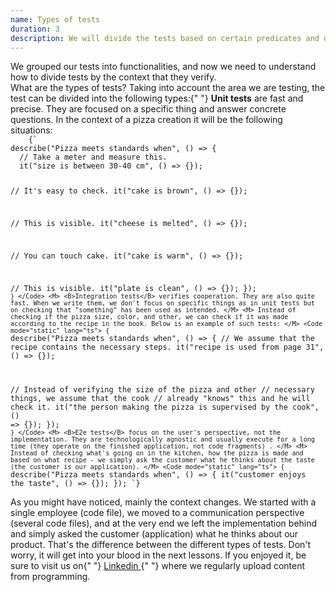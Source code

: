 ```yaml
---
name: Types of tests
duration: 3
description: We will divide the tests based on certain predicates and determine what types of tests exists.
---
```


<Prelude>
  <M>
    We grouped our tests into functionalities, and now we need to understand how
    to divide tests by the context that they verify.
  </M>
</Prelude>

<Section>
  <XL>What are the types of tests?</XL>
  <M>
    Taking into account the area we are testing, the test can be divided into
    the following types:{" "}
  </M>
  <List items="Unit tests, Integration tests, E2e tests" />
  <M>
    <B>Unit tests</B> are fast and precise. They are focused on a specific thing
    and answer concrete questions.
  </M>
  <M>In the context of a pizza creation it will be the following situations:</M>
  <Code mode="static" lang="ts">
    {`
describe("Pizza meets standards when", () => {
  // Take a meter and measure this.
  it("size is between 30-40 cm", () => {});
 
  // It's easy to check.
  it("cake is brown", () => {});
 
  // This is visible.
  it("cheese is melted", () => {});
   
  // You can touch cake.
  it("cake is warm", () => {});
   
  // This is visible.
  it("plate is clean", () => {});
});
    `}
  </Code>
  <M>
    <B>Integration tests</B> verifies cooperation. They are also quite fast.
    When we write them, we don't focus on specific things as in unit tests but
    on checking that "something" has been used as intended.
  </M>
  <M>
    Instead of checking if the pizza size, color, and other, we can check if it
    was made according to the recipe in the book. Below is an example of such
    tests:
  </M>
  <Code mode="static" lang="ts">
    {`
describe("Pizza meets standards when", () => {
  // We assume that the recipe contains the necessary steps.
  it("recipe is used from page 31", () => {});
  
  // Instead of verifying the size of the pizza and other 
  // necessary things, we assume that the cook 
  // already "knows" this and he will check it.
  it("the person making the pizza is supervised by the cook", () => {});
});
    `}
  </Code>
  <M>
    <B>E2e tests</B> focus on the user's perspective, not the implementation.
    They are technologically agnostic and usually execute for a long time (they
    operate on the finished application, not code fragments) .
  </M>
  <M>
    Instead of checking what's going on in the kitchen, how the pizza is made
    and based on what recipe - we simply ask the customer what he thinks about
    the taste (the customer is our application).
  </M>
  <Code mode="static" lang="ts">
    {`
describe("Pizza meets standards when", () => {
  it("customer enjoys the taste", () => {});
});
    `}
  </Code>
</Section>

<Summary>
  <M>
    As you might have noticed, mainly the context changes. We started with a
    single employee (code file), we moved to a communication perspective
    (several code files), and at the very end we left the implementation behind
    and simply asked the customer (application) what he thinks about our
    product.
  </M>
  <M>
    That's the difference between the different types of tests. Don't worry, it
    will get into your blood in the next lessons.
  </M>
  <M>
    If you enjoyed it, be sure to visit us on{" "}
    <A href="https://www.linkedin.com/in/adrian-po%C5%82ubi%C5%84ski-281ab2172/" outside>
      Linkedin
    </A>{" "}
    where we regularly upload content from programming.
  </M>
</Summary>
